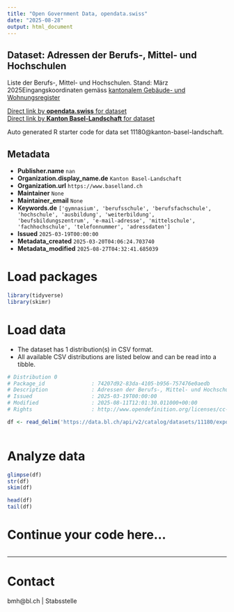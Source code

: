 ```yaml
---
title: "Open Government Data, opendata.swiss"
date: "2025-08-28"
output: html_document
---
```


## Dataset: Adressen der Berufs-, Mittel- und Hochschulen

Liste der Berufs-, Mittel- und Hochschulen. Stand: März 2025Eingangskoordinaten gemäss [kantonalem Gebäude- und Wohnungsregister](https://data.bl.ch/explore/dataset/12180)

[Direct link by **opendata.swiss** for dataset](https://opendata.swiss/de/dataset/adressen-der-berufs-mittel-und-hochschulen-marz-2025)<br>
[Direct link by **Kanton Basel-Landschaft** for dataset](https://data.bl.ch/explore/dataset/11180/)

Auto generated R starter code for data set 11180@kanton-basel-landschaft.

## Metadata

- **Publisher.name** `nan`
- **Organization.display_name.de** `Kanton Basel-Landschaft`
- **Organization.url** `https://www.baselland.ch`
- **Maintainer** `None`
- **Maintainer_email** `None`
- **Keywords.de** `['gymnasium', 'berufsschule', 'berufsfachschule', 'hochschule', 'ausbildung', 'weiterbildung', 'beufsbildungszentrum', 'e-mail-adresse', 'mittelschule', 'fachhochschule', 'telefonnummer', 'adressdaten']`
- **Issued** `2025-03-19T00:00:00`
- **Metadata_created** `2025-03-20T04:06:24.703740`
- **Metadata_modified** `2025-08-27T04:32:41.685039`


# Load packages

```r

library(tidyverse)
library(skimr)

```

# Load data

-   The dataset has 1 distribution(s) in CSV format.
-   All available CSV distributions are listed below and can be read into a tibble.

```r

# Distribution 0
# Package_id               : 74207d92-83da-4105-b956-757476e0aedb
# Description              : Adressen der Berufs-, Mittel- und Hochschulen (csv)
# Issued                   : 2025-03-19T00:00:00
# Modified                 : 2025-08-11T12:01:30.011000+00:00
# Rights                   : http://www.opendefinition.org/licenses/cc-by/

df <- read_delim('https://data.bl.ch/api/v2/catalog/datasets/11180/exports/csv?use_labels=true')



```

# Analyze data

```r

glimpse(df)
str(df)
skim(df)

head(df)
tail(df)

```

# Continue your code here...

```r

```

------------------------------------------------------------------------

# Contact

bmh@bl.ch | Stabsstelle
